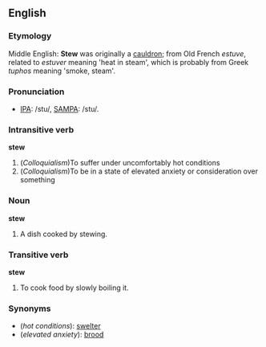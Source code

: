 ==English==

===Etymology===
Middle English: '''Stew''' was originally a [[cauldron]]; from Old French ''estuve'', related to ''estuver'' meaning 'heat in steam', which is probably from Greek ''tuphos'' meaning 'smoke, steam'.

===Pronunciation===
* [[w:IPA_chart_for_English|IPA]]: /stu/, [[w:SAMPA/English|SAMPA]]: /stu/.

===Intransitive verb===
'''stew'''
#(''Colloquialism'')To suffer under uncomfortably hot conditions
#(''Colloquialism'')To be in a state of elevated anxiety or consideration over something

===Noun===
'''stew'''
# A dish cooked by stewing.

===Transitive verb===
'''stew'''
#To cook food by slowly boiling it.

===Synonyms===
*(''hot conditions''): [[swelter]]
*(''elevated anxiety''): [[brood]]
